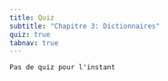 ```yaml
---
title: Quiz
subtitle: "Chapitre 3: Dictionnaires"
quiz: true
tabnav: true
---
```

```ed-pb
Pas de quiz pour l'instant

```